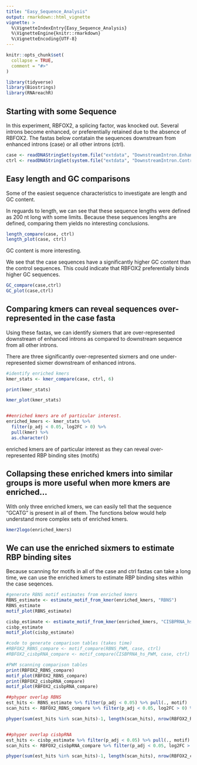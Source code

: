 ```yaml
---
title: "Easy_Sequence_Analysis"
output: rmarkdown::html_vignette
vignette: >
  %\VignetteIndexEntry{Easy_Sequence_Analysis}
  %\VignetteEngine{knitr::rmarkdown}
  %\VignetteEncoding{UTF-8}
---
```


```r
knitr::opts_chunk$set(
  collapse = TRUE,
  comment = "#>"
)
```

```r
library(tidyverse)
library(Biostrings)
library(RNAreachR)
```

## Starting with some Sequence

In this experiment, RBFOX2, a splicing factor, was knocked out. Several introns become enhanced, or preferentially retained due to the absence of RBFOX2. The fastas below contatain the sequences downstream from enhanced introns (case) or all other introns (ctrl).

```r
case <- readDNAStringSet(system.file("extdata", "DownstreamIntron.Enhanced.fasta", package = "RNAreachR"))
ctrl <- readDNAStringSet(system.file("extdata", "DownstreamIntron.Control.fasta", package = "RNAreachR"))

```
## Easy length and GC comparisons

Some of the easiest sequence characteristics to investigate are length and GC content.

In reguards to length, we can see that these sequence lengths were defined as 200 nt long with some limits.
Because these sequences lengths are defined, comparing them yields no interesting conclusions.
```r
length_compare(case, ctrl)
length_plot(case, ctrl)
```

GC content is more interesting. 

We see that the case sequences have a significantly higher GC content than the control sequences.
This could indicate that RBFOX2 preferentially binds higher GC sequences.

```r
GC_compare(case,ctrl)
GC_plot(case,ctrl)
```

## Comparing kmers can reveal sequences over-represented in the case fasta

Using these fastas, we can identify sixmers that are over-represented downstream of enhanced introns as compared to downstream sequence from all other introns. 

There are three significantly over-represented sixmers and one under-represented sixmer downstream of enhanced introns.

```r
#identify enriched kmers
kmer_stats <- kmer_compare(case, ctrl, 6) 

print(kmer_stats)

kmer_plot(kmer_stats)


##enriched kmers are of particular interest.
enriched_kmers <- kmer_stats %>% 
  filter(p_adj < 0.05, log2FC > 0) %>% 
  pull(kmer) %>% 
  as.character()

```
enriched kmers are of particular interest as they can reveal over-represented RBP binding sites (motifs)


## Collapsing these enriched kmers into similar groups is more useful when more kmers are enriched... 

With only three enriched kmers, we can easily tell that the sequence "GCATG" is present in all of them.
The functions below would help understand more complex sets of enriched kmers.

```r
kmer2logo(enriched_kmers)

```

## We can use the enriched sixmers to estimate RBP binding sites

Because scanning for motifs in all of the case and ctrl fastas can take a long time, we can use the enriched kmers to estimate RBP binding sites within the case seqences.
```r
#generate RBNS motif estimates from enriched kmers
RBNS_estimate <- estimate_motif_from_kmer(enriched_kmers, "RBNS") 
RBNS_estimate
motif_plot(RBNS_estimate)

cisbp_estimate <- estimate_motif_from_kmer(enriched_kmers, "CISBPRNA_hs") 
cisbp_estimate
motif_plot(cisbp_estimate)

```

```r
#code to generate comparison tables (takes time)
#RBFOX2_RBNS_compare <- motif_compare(RBNS_PWM, case, ctrl)
#RBFOX2_cisbpRNA_compare <- motif_compare(CISBPRNA_hs_PWM, case, ctrl)

#PWM scanning comparison tables
print(RBFOX2_RBNS_compare)
motif_plot(RBFOX2_RBNS_compare)
print(RBFOX2_cisbpRNA_compare)
motif_plot(RBFOX2_cisbpRNA_compare)

##phyper overlap RBNS
est_hits <- RBNS_estimate %>% filter(p_adj < 0.05) %>% pull(., motif)
scan_hits <- RBFOX2_RBNS_compare %>% filter(p_adj < 0.05, log2FC > 0) %>% pull(., motif) 

phyper(sum(est_hits %in% scan_hits)-1, length(scan_hits), nrow(RBFOX2_RBNS_compare)-length(scan_hits), length(est_hits), lower.tail = FALSE)


##phyper overlap cisbpRNA
est_hits <- cisbp_estimate %>% filter(p_adj < 0.05) %>% pull(., motif)
scan_hits <- RBFOX2_cisbpRNA_compare %>% filter(p_adj < 0.05, log2FC > 0) %>% pull(., motif)

phyper(sum(est_hits %in% scan_hits)-1, length(scan_hits), nrow(RBFOX2_cisbpRNA_compare)-length(scan_hits), length(est_hits), lower.tail = FALSE)


```
